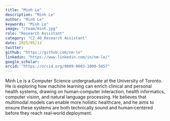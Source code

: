 ```yaml
---
title: "Minh Le"
description: "Minh Le"
author: "Minh Le"
keywords: "Minh Le"
image: "/team/minh.jpg"
role: "Research Assistant"
category: "C2_40_Research Assistant"
date: 2025/05/12
twitter: 
github: "https://github.com/nm-le"
linkedin: "https://www.linkedin.com/in/nm-le/"
google_scholar: 
orcid: "https://orcid.org/0009-0003-1000-5657"
---
```


Minh Le is a Computer Science undergraduate at the University of Toronto. He is exploring how machine learning can enrich clinical and personal health systems, drawing on human‑computer interaction, health informatics, computer vision, and natural language processing. He believes that multimodal models can enable more holistic healthcare, and he aims to ensure these systems are both technically sound and human‑centered before they reach real‑world deployment.
